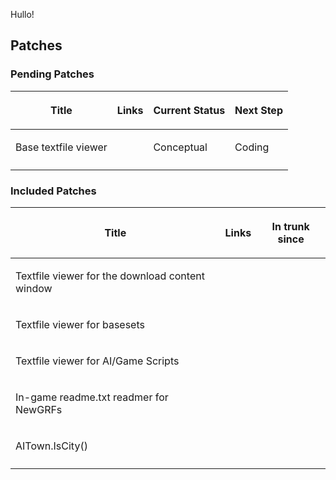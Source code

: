 Hullo!


== Patches ==

=== Pending Patches ===

{| class="wikitable"
|-
! Title !! Links !! Current Status !! Next Step
|-
| Base textfile viewer
 || {{en/Forum|forum thread|topic=59307}}
 || Conceptual
 || Coding
|-
|}

=== Included Patches ===
{| class="wikitable"
|-
! Title !! Links !! In trunk since
|-
| Textfile viewer for the download content window
 || {{en/Flyspray|5236}}
 || {{en/Revision|24488}}
|-
| Textfile viewer for basesets
 || {{en/Flyspray|5099}}
 || {{en/Revision|24037}}
|-
| Textfile viewer for AI/Game Scripts
 || {{en/Flyspray|5047}}
 || {{en/Revision|23936}}
|-
| In-game readme.txt readmer for NewGRFs
 || {{en/Flyspray|4780}}
 || {{en/Revision|23178}}
|-
| AITown.IsCity()
 || {{en/Forum|forum thread|post=921486}}
 || {{en/Revision|21654}}
|-
|}